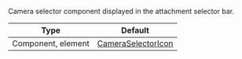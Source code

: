 Camera selector component displayed in the attachment selector bar.

| Type               | Default      |
| ------------------ | ------------ |
| Component, element | [CameraSelectorIcon](https://github.com/GetStream/stream-chat-react-native/blob/master/src/components/AttachmentPicker/components/CameraSelectorIcon.tsx) |
